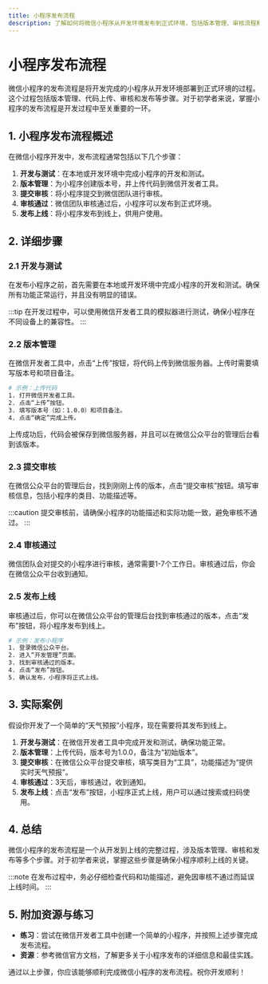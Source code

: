 ```yaml
---
title: 小程序发布流程
description: 了解如何将微信小程序从开发环境发布到正式环境，包括版本管理、审核流程和发布步骤。
---
```


# 小程序发布流程

微信小程序的发布流程是将开发完成的小程序从开发环境部署到正式环境的过程。这个过程包括版本管理、代码上传、审核和发布等步骤。对于初学者来说，掌握小程序的发布流程是开发过程中至关重要的一环。

## 1. 小程序发布流程概述

在微信小程序开发中，发布流程通常包括以下几个步骤：

1. **开发与测试**：在本地或开发环境中完成小程序的开发和测试。
2. **版本管理**：为小程序创建版本号，并上传代码到微信开发者工具。
3. **提交审核**：将小程序提交到微信团队进行审核。
4. **审核通过**：微信团队审核通过后，小程序可以发布到正式环境。
5. **发布上线**：将小程序发布到线上，供用户使用。

## 2. 详细步骤

### 2.1 开发与测试

在发布小程序之前，首先需要在本地或开发环境中完成小程序的开发和测试。确保所有功能正常运行，并且没有明显的错误。

:::tip
在开发过程中，可以使用微信开发者工具的模拟器进行测试，确保小程序在不同设备上的兼容性。
:::

### 2.2 版本管理

在微信开发者工具中，点击“上传”按钮，将代码上传到微信服务器。上传时需要填写版本号和项目备注。

```bash
# 示例：上传代码
1. 打开微信开发者工具。
2. 点击“上传”按钮。
3. 填写版本号（如：1.0.0）和项目备注。
4. 点击“确定”完成上传。
```

上传成功后，代码会被保存到微信服务器，并且可以在微信公众平台的管理后台看到该版本。

### 2.3 提交审核

在微信公众平台的管理后台，找到刚刚上传的版本，点击“提交审核”按钮。填写审核信息，包括小程序的类目、功能描述等。

:::caution
提交审核前，请确保小程序的功能描述和实际功能一致，避免审核不通过。
:::

### 2.4 审核通过

微信团队会对提交的小程序进行审核，通常需要1-7个工作日。审核通过后，你会在微信公众平台收到通知。

### 2.5 发布上线

审核通过后，你可以在微信公众平台的管理后台找到审核通过的版本，点击“发布”按钮，将小程序发布到线上。

```bash
# 示例：发布小程序
1. 登录微信公众平台。
2. 进入“开发管理”页面。
3. 找到审核通过的版本。
4. 点击“发布”按钮。
5. 确认发布，小程序将正式上线。
```

## 3. 实际案例

假设你开发了一个简单的“天气预报”小程序，现在需要将其发布到线上。

1. **开发与测试**：在微信开发者工具中完成开发和测试，确保功能正常。
2. **版本管理**：上传代码，版本号为1.0.0，备注为“初始版本”。
3. **提交审核**：在微信公众平台提交审核，填写类目为“工具”，功能描述为“提供实时天气预报”。
4. **审核通过**：3天后，审核通过，收到通知。
5. **发布上线**：点击“发布”按钮，小程序正式上线，用户可以通过搜索或扫码使用。

## 4. 总结

微信小程序的发布流程是一个从开发到上线的完整过程，涉及版本管理、审核和发布等多个步骤。对于初学者来说，掌握这些步骤是确保小程序顺利上线的关键。

:::note
在发布过程中，务必仔细检查代码和功能描述，避免因审核不通过而延误上线时间。
:::

## 5. 附加资源与练习

- **练习**：尝试在微信开发者工具中创建一个简单的小程序，并按照上述步骤完成发布流程。
- **资源**：参考微信官方文档，了解更多关于小程序发布的详细信息和最佳实践。

通过以上步骤，你应该能够顺利完成微信小程序的发布流程。祝你开发顺利！